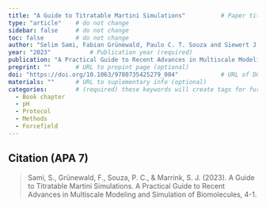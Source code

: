 ```yaml
---
title: "A Guide to Titratable Martini Simulations"          # Paper title (required)
type: "article"    # do not change
sidebar: false     # do not change
toc: false         # do not change
author: "Selim Sami, Fabian Grünewald, Paulo C. T. Souza and Siewert J. Marrink"         # Paper authors (required)
year: "2023"           # Publication year (required)
publication: "A Practical Guide to Recent Advances in Multiscale Modeling and Simulation of Biomolecules"    # Journal or similar (required)
preprint: ""       # URL to prepint page (optional)  
doi: "https://doi.org/10.1063/9780735425279_004"            # URL of DOI (required)  
materials: ""      # URL to suplementary info (optional)
categories:        # (required) these keywords will create tags for further filtering. 
  - Book chapter
  - pH
  - Protocol
  - Methods
  - Forcefield
---
```


<!-- 
The info below is just an example. 

Both fields are required and they have to be replaced with the respective info for each paper. 

Please notice the `> ` symbol before the citation, it gives it additional styling.  
-->

## Citation (APA 7)      

> Sami, S., Grünewald, F., Souza, P. C., & Marrink, S. J. (2023). A Guide to Titratable Martini Simulations. A Practical Guide to Recent Advances in Multiscale Modeling and Simulation of Biomolecules, 4-1.